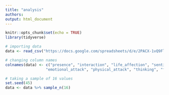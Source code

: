 ```yaml
---
title: "analysis"
authors: 
output: html_document
---
```


```r
knitr::opts_chunk$set(echo = TRUE)
library(tidyverse)
```

```r
# importing data
data <- read_csv("https://docs.google.com/spreadsheets/d/e/2PACX-1vQ9FlR9Jnryag3vJtrAD6O8vlkdO0jKpEUz2XHOCCDkc0DIqrNSgMyQUAM2RRfGFN8sxlbYSK64HAiH/pub?output=csv") %>% select(-Timestamp)

# changing column names
colnames(data) <- c("presence", "interaction", "life_affection", "sentiment", "verbal_attack",
                  "emotional_attack", "physical_attack", "thinking", "feel", "explanation")

# taking a sample of 16 values
set.seed(45)
data <- data %>% sample_n(16)
```

